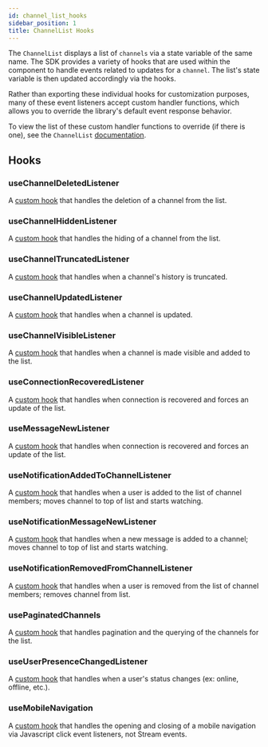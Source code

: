 ```yaml
---
id: channel_list_hooks
sidebar_position: 1
title: ChannelList Hooks
---
```


The `ChannelList` displays a list of `channels` via a state variable of the same name. The SDK provides a variety of hooks that are used within the component to handle events related to updates for a `channel`.
The list's state variable is then updated accordingly via the hooks.

Rather than exporting these individual hooks for customization purposes, many of these event listeners accept custom handler functions, which allows you to override the library's default event response behavior.

To view the list of these custom handler functions to override (if there is one), see the `ChannelList` [documentation](../components/core-components/channel-list.mdx/#event-listeners).

## Hooks

### useChannelDeletedListener

A [custom hook](https://github.com/GetStream/stream-chat-react/blob/master/src/components/ChannelList/hooks/useChannelDeletedListener.ts) that handles the deletion of a channel from the list. 

### useChannelHiddenListener

A [custom hook](https://github.com/GetStream/stream-chat-react/blob/master/src/components/ChannelList/hooks/useChannelHiddenListener.ts) that handles the hiding of a channel from the list. 

### useChannelTruncatedListener

A [custom hook](https://github.com/GetStream/stream-chat-react/blob/master/src/components/ChannelList/hooks/useChannelTruncatedListener.ts) that handles when a channel's history is truncated.

### useChannelUpdatedListener

A [custom hook](https://github.com/GetStream/stream-chat-react/blob/master/src/components/ChannelList/hooks/useChannelUpdatedListener.ts) that handles when a channel is updated.

### useChannelVisibleListener

A [custom hook](https://github.com/GetStream/stream-chat-react/blob/master/src/components/ChannelList/hooks/useChannelVisibleListener.ts) that handles when a channel is made visible and added to the list.

### useConnectionRecoveredListener

A [custom hook](https://github.com/GetStream/stream-chat-react/blob/master/src/components/ChannelList/hooks/useConnectionRecoveredListener.ts) that handles when connection is recovered and forces an update of the list.

### useMessageNewListener

A [custom hook](https://github.com/GetStream/stream-chat-react/blob/master/src/components/ChannelList/hooks/useMessageNewListener.ts) that handles when connection is recovered and forces an update of the list.

### useNotificationAddedToChannelListener

A [custom hook](https://github.com/GetStream/stream-chat-react/blob/master/src/components/ChannelList/hooks/useNotificationAddedToChannelListener.ts) that handles when a user is added to the list of channel members; moves channel to top of list and starts watching.

### useNotificationMessageNewListener

A [custom hook](https://github.com/GetStream/stream-chat-react/blob/master/src/components/ChannelList/hooks/useNotificationMessageNewListener.ts) that handles when a new message is added to a channel; moves channel to top of list and starts watching.

### useNotificationRemovedFromChannelListener

A [custom hook](https://github.com/GetStream/stream-chat-react/blob/master/src/components/ChannelList/hooks/useNotificationRemovedFromChannelListener.ts) that handles when a user is removed from the list of channel members; removes channel from list.

### usePaginatedChannels

A [custom hook](https://github.com/GetStream/stream-chat-react/blob/master/src/components/ChannelList/hooks/usePaginatedChannels.ts) that handles pagination and the querying of the channels for the list.

### useUserPresenceChangedListener

A [custom hook](https://github.com/GetStream/stream-chat-react/blob/master/src/components/ChannelList/hooks/useUserPresenceChangedListener.ts) that handles when a user's status changes (ex: online, offline, etc.).

### useMobileNavigation

A [custom hook](https://github.com/GetStream/stream-chat-react/blob/master/src/components/ChannelList/hooks/useMobileNavigation.ts) that handles the opening and closing of a mobile navigation via Javascript click event listeners, not Stream events.

